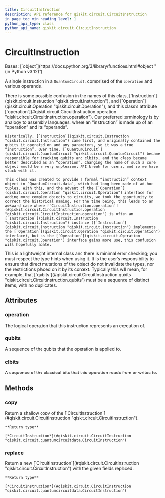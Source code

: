 ```yaml
---
title: CircuitInstruction
description: API reference for qiskit.circuit.CircuitInstruction
in_page_toc_min_heading_level: 1
python_api_type: class
python_api_name: qiskit.circuit.CircuitInstruction
---
```


# CircuitInstruction

<Class id="qiskit.circuit.CircuitInstruction" isDedicatedPage={true} github="https://github.com/qiskit/qiskit/tree/stable/0.25/qiskit/circuit/quantumcircuitdata.py" signature="qiskit.circuit.CircuitInstruction(operation, qubits=(), clbits=())" modifiers="class">
  Bases: [`object`](https://docs.python.org/3/library/functions.html#object "(in Python v3.12)")

  A single instruction in a [`QuantumCircuit`](qiskit.circuit.QuantumCircuit "qiskit.circuit.QuantumCircuit"), comprised of the [`operation`](#qiskit.circuit.CircuitInstruction.operation "qiskit.circuit.CircuitInstruction.operation") and various operands.

  <Admonition title="Note" type="note">
    There is some possible confusion in the names of this class, [`Instruction`](qiskit.circuit.Instruction "qiskit.circuit.Instruction"), and [`Operation`](qiskit.circuit.Operation "qiskit.circuit.Operation"), and this class’s attribute [`operation`](#qiskit.circuit.CircuitInstruction.operation "qiskit.circuit.CircuitInstruction.operation"). Our preferred terminology is by analogy to assembly languages, where an “instruction” is made up of an “operation” and its “operands”.

    Historically, [`Instruction`](qiskit.circuit.Instruction "qiskit.circuit.Instruction") came first, and originally contained the qubits it operated on and any parameters, so it was a true “instruction”. Over time, [`QuantumCircuit`](qiskit.circuit.QuantumCircuit "qiskit.circuit.QuantumCircuit") became responsible for tracking qubits and clbits, and the class became better described as an “operation”. Changing the name of such a core object would be a very unpleasant API break for users, and so we have stuck with it.

    This class was created to provide a formal “instruction” context object in `QuantumCircuit.data`, which had long been made of ad-hoc tuples. With this, and the advent of the [`Operation`](qiskit.circuit.Operation "qiskit.circuit.Operation") interface for adding more complex objects to circuits, we took the opportunity to correct the historical naming. For the time being, this leads to an awkward case where [`CircuitInstruction.operation`](#qiskit.circuit.CircuitInstruction.operation "qiskit.circuit.CircuitInstruction.operation") is often an [`Instruction`](qiskit.circuit.Instruction "qiskit.circuit.Instruction") instance ([`Instruction`](qiskit.circuit.Instruction "qiskit.circuit.Instruction") implements the [`Operation`](qiskit.circuit.Operation "qiskit.circuit.Operation") interface), but as the [`Operation`](qiskit.circuit.Operation "qiskit.circuit.Operation") interface gains more use, this confusion will hopefully abate.
  </Admonition>

  <Admonition title="Warning" type="caution">
    This is a lightweight internal class and there is minimal error checking; you must respect the type hints when using it. It is the user’s responsibility to ensure that direct mutations of the object do not invalidate the types, nor the restrictions placed on it by its context. Typically this will mean, for example, that [`qubits`](#qiskit.circuit.CircuitInstruction.qubits "qiskit.circuit.CircuitInstruction.qubits") must be a sequence of distinct items, with no duplicates.
  </Admonition>

  ## Attributes

  ### operation

  <Attribute id="qiskit.circuit.CircuitInstruction.operation" attributeTypeHint="Operation">
    The logical operation that this instruction represents an execution of.
  </Attribute>

  ### qubits

  <Attribute id="qiskit.circuit.CircuitInstruction.qubits" attributeTypeHint="Tuple[Qubit, ...]">
    A sequence of the qubits that the operation is applied to.
  </Attribute>

  ### clbits

  <Attribute id="qiskit.circuit.CircuitInstruction.clbits" attributeTypeHint="Tuple[Clbit, ...]">
    A sequence of the classical bits that this operation reads from or writes to.
  </Attribute>

  ## Methods

  ### copy

  <Function id="qiskit.circuit.CircuitInstruction.copy" signature="copy()">
    Return a shallow copy of the [`CircuitInstruction`](#qiskit.circuit.CircuitInstruction "qiskit.circuit.CircuitInstruction").

    **Return type**

    [*CircuitInstruction*](#qiskit.circuit.CircuitInstruction "qiskit.circuit.quantumcircuitdata.CircuitInstruction")
  </Function>

  ### replace

  <Function id="qiskit.circuit.CircuitInstruction.replace" signature="replace(operation=None, qubits=None, clbits=None)">
    Return a new [`CircuitInstruction`](#qiskit.circuit.CircuitInstruction "qiskit.circuit.CircuitInstruction") with the given fields replaced.

    **Return type**

    [*CircuitInstruction*](#qiskit.circuit.CircuitInstruction "qiskit.circuit.quantumcircuitdata.CircuitInstruction")
  </Function>
</Class>

